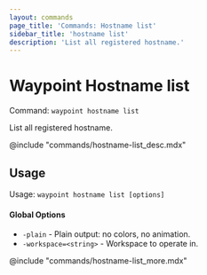 ```yaml
---
layout: commands
page_title: 'Commands: Hostname list'
sidebar_title: 'hostname list'
description: 'List all registered hostname.'
---
```


# Waypoint Hostname list

Command: `waypoint hostname list`

List all registered hostname.

@include "commands/hostname-list_desc.mdx"

## Usage

Usage: `waypoint hostname list [options]`

#### Global Options

- `-plain` - Plain output: no colors, no animation.
- `-workspace=<string>` - Workspace to operate in.

@include "commands/hostname-list_more.mdx"
